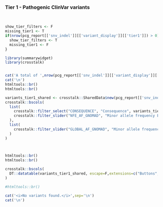 
### Tier 1 - Pathogenic ClinVar variants

<br>

```r

show_tier_filters <- F
missing_tier1 <- T
if(nrow(pcg_report[['snv_indel']][['variant_display']][['tier1']]) > 0){
  show_tier_filters <- T
  missing_tier1 <- F
}


```


```r
library(summarywidget)
library(crosstalk)


cat('A total of ',nrow(pcg_report[['snv_indel']][['variant_display']][['tier1']]), ' unique, germline variant(s) are found as pathogenic in ClinVar for the selected cancer predisposition genes:')
cat('\n')
htmltools::br()
htmltools::br()

variants_tier1_shared <- crosstalk::SharedData$new(pcg_report[['snv_indel']][['variant_display']][['tier1']])
crosstalk::bscols(
  list(
    crosstalk::filter_select("CONSEQUENCE", "Consequence", variants_tier1_shared, ~CONSEQUENCE),
    crosstalk::filter_slider("NFE_AF_GNOMAD", "Minor allele frequency Europeans (gnomAD-NFE)", variants_tier1_shared, ~NFE_AF_GNOMAD,sep="", ticks = F)
  ),
  list(
    crosstalk::filter_slider("GLOBAL_AF_GNOMAD", "Minor allele frequency global (gnomAD)", variants_tier1_shared, ~GLOBAL_AF_GNOMAD, sep="",ticks = F)
  )
)

    

htmltools::br()
htmltools::br()

crosstalk::bscols(
  DT::datatable(variants_tier1_shared, escape=F,extensions=c("Buttons","Responsive"), width = "100%",options=list(buttons = c('csv','excel'),dom = 'Bfrtip'))
)

#htmltools::br()

```

```r
cat('<i>No variants found.</i>',sep='\n')
cat('\n')
```
<br><br>
